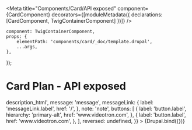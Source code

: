 
<Meta
    title="Components/Card/API exposed"
    component={CardComponent}
    decorators={[moduleMetadata({ declarations: [CardComponent, TwigContainerComponent] })]}
/>

    component: TwigContainerComponent,
    props: {
        elementPath: 'components/card/_doc/template.drupal',
        ...args,
    },
});

# Card Plan - API exposed

<Canvas withSource="none">
    <Story
        name="Drupal - Plan - API exposed"
        height="800px"
        args={{
            _cardVariant: 'plan',
            contentLists: [
                {
                    title: 'contentLists.title',
                    description: 'contentLists.description',
                    content: [
                        {
                            label: 'contentLists.content.label',
                            icon: 'placeholder',
                        },
                    ],
                },
                {
                    title: 'contentLists.title',
                    description: 'contentLists.description',
                    content: [
                        {
                            label: 'contentLists.content.label',
                            icon: 'placeholder',
                        },
                    ],
                },
            ],
            contentBadges: [
                {
                    label: 'contentBadge.label',
                    iconName: 'placeholder',
                },
            ],
            promotionBadges: [
                {
                    label: 'promotionBadge.label',
                    iconName: 'placeholder',
                },
            ],
            price: {
                upperTitle: 'price.upperTitle',
                upfront: {
                    label: 'price.upfront.label',
                    dollar: 'price.upfront.dollar',
                },
                dollar: 'price.dollar',
                cent: 'price.cent',
                promotion: {
                    title: 'price.promotion.title',
                    priceStriked: 'price.promotion.priceStriked',
                    priceSaved: 'price.promotion.priceSaved',
                    savedLabel: 'price.promotion.savedLabel',
                    superscript: 'price.promotion.superscript',
                    direction: 'price.promotion.direction',
                },
                details: 'price.details',
                message: 'price.message',
                infosSupp: 'price.infosSupp',
                boxAlignement: 'price.boxAlignement',
                dashed: 'price.dashed',
                saved: 'price.saved',
            },
            badge: {
                label: 'badge',
            },
            link: {
                label: 'link.label',
                href: '/',
            },
            iconName: 'apple',
            upperTitle: 'upperTitle',
            title: {
                category: 'title.category',
                detail: 'title.detail',
            },
            subtitle: 'subtitle',
            description_html: '<em>description</em>_html',
            message: 'message',
            messageLink: {
                label: 'messageLink.label',
                href: '/',
            },
            note: 'note',
            buttons: [
                {
                    label: 'button.label',
                    hierarchy: 'primary-alt',
                    href: 'www.videotron.com',
                },
                {
                    label: 'button.label',
                    href: 'www.videotron.com',
                },
            ],
            reversed: undefined,
        }}
    >
        {Drupal.bind({})}
    </Story>
</Canvas>
